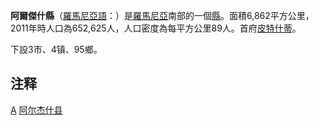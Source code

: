 {{Romanian counties infobox
|name=Argeș
|coa=Actual Argeș county CoA.png
|map=Arges.png
|Historic region=Greater Wallachia
|lDevelopment region=[[Sud_(development_region)|Sud]]
|capital=Piteşti
|ind=AG
|population=652,625
|asof=2002
|density=95
|area=6,862
|webc=http://www.cjarges.ro/
|webp=http://www.prefecturaarges.ro/
|telpref=48
}}
'''阿爾傑什縣'''（[[羅馬尼亞語|羅馬尼亞語]]：'''{{lang|ro|Județul Argeș}}'''）是[[羅馬尼亞|羅馬尼亞]]南部的一個[[羅馬尼亞行政區劃|縣]]。面積6,862平方公里，2011年時人口為652,625人，人口密度為每平方公里89人。首府[[皮特什蒂|皮特什蒂]]。

下設3市、4镇、95鄉。

==注释==
{{reflist}}

{{羅馬尼亞行政區劃}}
{{Argeș County}}

[[Category:罗马尼亚行政区划|A]]
[[Category:阿尔杰什县|]]